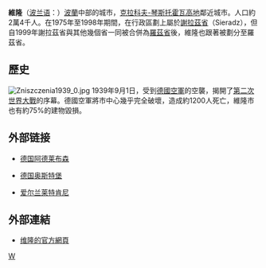 {{noteTA
|1=zh-hans:维隆;zh-hant:維隆;zh-tw:維厄隆;
}}
{{Infobox Settlement
| name = 维隆<br/><small>Wieluń</small>
| image_skyline = Wieluń Collage.JPG
| imagesize = 250px
| image_caption = 
| image_flag = POL Wieluń flag.svg
| image_shield = POL Wieluń COA.svg
| pushpin_map = Poland
| pushpin_label_position = bottom
| subdivision_type = 国家
| subdivision_name = {{POL}}
| subdivision_type1 = [[波兰行政区划|省]]
| subdivision_name1 = [[罗兹省|罗兹省]]
| subdivision_type2 = [[波兰行政区划|县]]
| subdivision_name2 =  [[维隆县|维隆县]]
| subdivision_type3 = [[波兰行政区划|乡]]
| subdivision_name3 = [[维隆乡|维隆乡]]
| elevation_m = 
| elevation_ft = 
| area_total_km2 = 16.9
| population_as_of = 2006年
| population_total = 24347
| population_density_km2 = auto
| timezone = [[CET|CET]]
| utc_offset = +1
| timezone_DST = [[CEST|CEST]]
| utc_offset_DST = +2
| latd = 51
| latm = 13
| lats = 21
| latNS = N
| longd = 18
| longm = 34
| longs = 26
| longEW = E
| website = [http://www.wielun.eu www.wielun.eu] 
}}
'''維隆'''（[[波兰语|波兰语]]：{{lang|pl|Wieluń}}）[[波蘭|波蘭]]中部的城市，[[克拉科夫-琴斯托霍瓦高地|克拉科夫-琴斯托霍瓦高地]]鄰近城市。人口約2萬4千人。在1975年至1998年期間，在行政區劃上屬於[[謝拉茲省|謝拉茲省]]（Sieradz），但自1999年謝拉茲省與其他幾個省一同被合併為[[羅茲省|羅茲省]]後，維隆也跟著被劃分至羅茲省。

== 歷史 ==
[[File:Zniszczenia1939_0.jpg|thumb]]
1939年9月1日，受到[[德國空軍|德國空軍]]的空襲，揭開了[[第二次世界大戰|第二次世界大戰]]的序幕。德國空軍將市中心幾乎完全破壞，造成約1200人死亡，維隆市也有約75%的建物毀損。

==外部链接==
*{{flagicon|Germany}}[[德国|德国]][[阿德莱布森|阿德莱布森]]
*{{flagicon|Germany}}[[德国|德国]][[奥斯特堡_(德国)|奥斯特堡]]
*{{flagicon|Ireland}}[[爱尔兰|爱尔兰]][[莱特肯尼|莱特肯尼]]

== 外部連結 ==
{{Commons|Wieluń}}
*{{pl}} [http://www.wielun.eu/ 维隆的官方網頁]

{{Authority control}}
{{poland-stub}}

[[Category:罗兹省城市|W]]